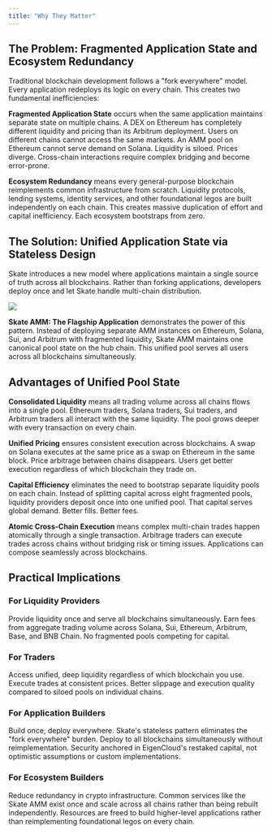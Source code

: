 ```yaml
---
title: "Why They Matter"
---
```


## The Problem: Fragmented Application State and Ecosystem Redundancy

Traditional blockchain development follows a "fork everywhere" model. Every application redeploys its logic on every chain. This creates two fundamental inefficiencies:

**Fragmented Application State** occurs when the same application maintains separate state on multiple chains. A DEX on Ethereum has completely different liquidity and pricing than its Arbitrum deployment. Users on different chains cannot access the same markets. An AMM pool on Ethereum cannot serve demand on Solana. Liquidity is siloed. Prices diverge. Cross-chain interactions require complex bridging and become error-prone.

**Ecosystem Redundancy** means every general-purpose blockchain reimplements common infrastructure from scratch. Liquidity protocols, lending systems, identity services, and other foundational legos are built independently on each chain. This creates massive duplication of effort and capital inefficiency. Each ecosystem bootstraps from zero.

## The Solution: Unified Application State via Stateless Design

Skate introduces a new model where applications maintain a single source of truth across all blockchains. Rather than forking applications, developers deploy once and let Skate handle multi-chain distribution.

<Frame caption="Application-Level Interoperability">
  <img src="/images/introduction/app-level-interop.png" style={{ borderRadius: '0.5rem' }} />
</Frame>

**Skate AMM: The Flagship Application** demonstrates the power of this pattern. Instead of deploying separate AMM instances on Ethereum, Solana, Sui, and Arbitrum with fragmented liquidity, Skate AMM maintains one canonical pool state on the hub chain. This unified pool serves all users across all blockchains simultaneously.

## Advantages of Unified Pool State

**Consolidated Liquidity** means all trading volume across all chains flows into a single pool. Ethereum traders, Solana traders, Sui traders, and Arbitrum traders all interact with the same liquidity. The pool grows deeper with every transaction on every chain.

**Unified Pricing** ensures consistent execution across blockchains. A swap on Solana executes at the same price as a swap on Ethereum in the same block. Price arbitrage between chains disappears. Users get better execution regardless of which blockchain they trade on.

**Capital Efficiency** eliminates the need to bootstrap separate liquidity pools on each chain. Instead of splitting capital across eight fragmented pools, liquidity providers deposit once into one unified pool. That capital serves global demand. Better fills. Better fees.

**Atomic Cross-Chain Execution** means complex multi-chain trades happen atomically through a single transaction. Arbitrage traders can execute trades across chains without bridging risk or timing issues. Applications can compose seamlessly across blockchains.

## Practical Implications

### For Liquidity Providers
Provide liquidity once and serve all blockchains simultaneously. Earn fees from aggregate trading volume across Solana, Sui, Ethereum, Arbitrum, Base, and BNB Chain. No fragmented pools competing for capital.

### For Traders
Access unified, deep liquidity regardless of which blockchain you use. Execute trades at consistent prices. Better slippage and execution quality compared to siloed pools on individual chains.

### For Application Builders
Build once, deploy everywhere. Skate's stateless pattern eliminates the "fork everywhere" burden. Deploy to all blockchains simultaneously without reimplementation. Security anchored in EigenCloud's restaked capital, not optimistic assumptions or custom implementations.

### For Ecosystem Builders
Reduce redundancy in crypto infrastructure. Common services like the Skate AMM exist once and scale across all chains rather than being rebuilt independently. Resources are freed to build higher-level applications rather than reimplementing foundational legos on every chain.
